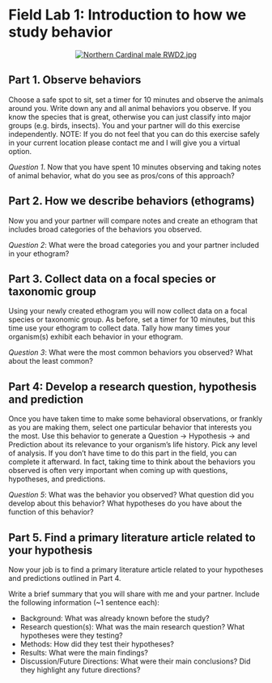 # Field Lab 1: Introduction to how we study behavior {-}

<center><p><a href="https://commons.wikimedia.org/wiki/File:Northern_Cardinal_male_RWD2.jpg#/media/File:Northern_Cardinal_male_RWD2.jpg"><img src="https://upload.wikimedia.org/wikipedia/commons/thumb/3/34/Northern_Cardinal_male_RWD2.jpg/1200px-Northern_Cardinal_male_RWD2.jpg" alt="Northern Cardinal male RWD2.jpg"></a><br></center>

## Part 1. Observe behaviors {-}

Choose a safe spot to sit, set a timer for 10 minutes and observe the animals around you. Write down any and all animal behaviors you observe. If you know the species that is great, otherwise you can just classify into major groups (e.g. birds, insects). You and your partner will do this exercise independently. NOTE: If you do not feel that you can do this exercise safely in your current location please contact me and I will give you a virtual option.

*Question 1*. Now that you have spent 10 minutes observing and taking notes of animal behavior, what do you see as pros/cons of this approach?

 
## Part 2. How we describe behaviors (ethograms) {-}

Now you and your partner will compare notes and create an ethogram that includes broad categories of the behaviors you observed. 

*Question 2*: What were the broad categories you and your partner included in your ethogram?

## Part 3. Collect data on a focal species or taxonomic group {-}

Using your newly created ethogram you will now collect data on a focal species or taxonomic group. As before, set a timer for 10 minutes, but this time use your ethogram to collect data. Tally how many times your organism(s) exhibit each behavior in your ethogram.

*Question 3*: What were the most common behaviors you observed? What about the least common?


## Part 4: Develop a research question, hypothesis and prediction {-}

Once you have taken time to make some behavioral observations, or frankly as you are making them, select one particular behavior that interests you the most. Use this behavior to generate a Question -> Hypothesis -> and Prediction about its relevance to your organism’s life history. Pick any level of analysis. If you don’t have time to do this part in the field, you can complete it afterward. In fact, taking time to think about the behaviors you observed is often very important when coming up with questions, hypotheses, and predictions.

*Question 5*: What was the behavior you observed? What question did you develop about this behavior? What hypotheses do you have about the function of this behavior?

 
## Part 5. Find a primary literature article related to your hypothesis {-}

Now your job is to find a primary literature article related to your hypotheses and predictions outlined in Part 4.

Write a brief summary that you will share with me and your partner. Include the following information (~1 sentence each):

- Background: What was already known before the study?
- Research question(s): What was the main research question? What hypotheses were they testing?
- Methods: How did they test their hypotheses?
- Results: What were the main findings?
- Discussion/Future Directions: What were their main conclusions? Did they highlight any future directions?